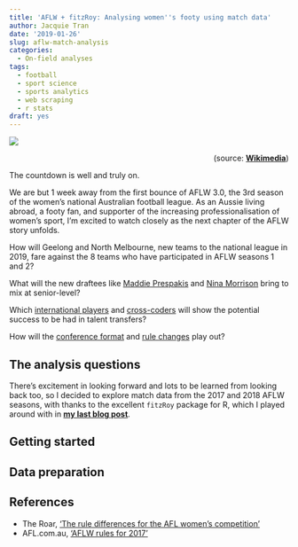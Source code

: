 ```yaml
---
title: 'AFLW + fitzRoy: Analysing women''s footy using match data'
author: Jacquie Tran
date: '2019-01-26'
slug: aflw-match-analysis
categories:
  - On-field analyses
tags:
  - football
  - sport science
  - sports analytics
  - web scraping
  - r stats
draft: yes
---
```


![](/img/post/First_AFLW_Ball_Up_03.02.17.jpg)
<p style="text-align: right">(source: **[Wikimedia](https://commons.wikimedia.org/wiki/File:First_AFLW_Ball_Up_03.02.17.jpg)**)</p>

The countdown is well and truly on.

We are but 1 week away from the first bounce of AFLW 3.0, the 3rd season of the women's national Australian football league. As an Aussie living abroad, a footy fan, and supporter of the increasing professionalisation of women's sport, I'm excited to watch closely as the next chapter of the AFLW story unfolds.

How will Geelong and North Melbourne, new teams to the national league in 2019, fare against the 8 teams who have participated in AFLW seasons 1 and 2?

What will the new draftees like [Maddie Prespakis](https://www.youtube.com/watch?v=PAhPnRRsm0E) and [Nina Morrison](http://www.geelongcats.com.au/video/2018-10-23/nina-morrison-highlights) bring to mix at senior-level?

Which [international players](https://www.theguardian.com/sport/2018/sep/21/irelands-emerald-armada-set-to-take-the-aflw-by-storm) and [cross-coders](https://www.theguardian.com/sport/2018/sep/14/fearsome-sharni-layton-well-set-to-join-elite-band-of-sport-switchers) will show the potential success to be had in talent transfers?

How will the [conference format](https://thewomensgame.com/news/opinion-aflw-conference-format-518039) and [rule changes](https://www.theguardian.com/sport/2018/nov/07/aflw-tweaks-rules-for-next-season-to-promote-more-scoring) play out?

## The analysis questions

There's excitement in looking forward and lots to be learned from looking back too, so I decided to explore match data from the 2017 and 2018 AFLW seasons, with thanks to the excellent `fitzRoy` package for R, which I played around with in **[my last blog post](https://underthehood.jacquietran.com/2019/01/12/getting-to-know-the-fitzroy-package-afl-game-statistics/)**.

## Getting started

## Data preparation

## References

- The Roar, ['The rule differences for the AFL women's competition'](https://www.theroar.com.au/2017/02/03/the-rule-differences-for-the-afl-womens-competition/)
- AFL.com.au, ['AFLW rules for 2017'](http://www.fremantlefc.com.au/news/2016-10-19/afl-womens-rules-announced)